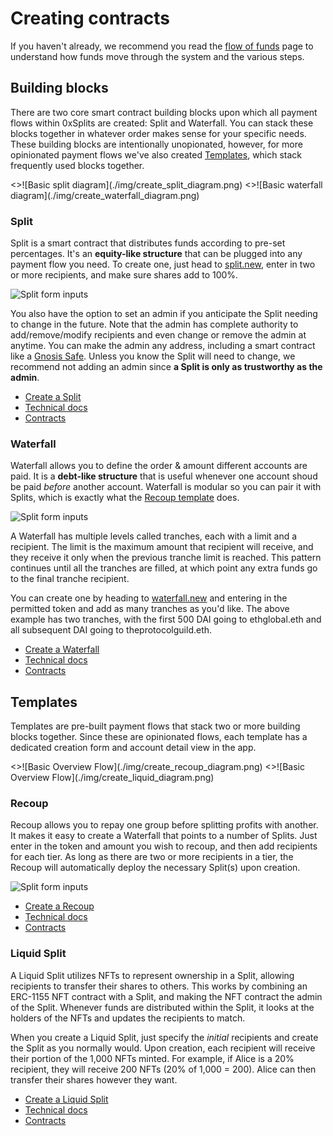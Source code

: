 # Creating contracts

If you haven't already, we recommend you read the [flow of funds](/flow) page to
understand how funds move through the system and the various steps.

## Building blocks

There are two core smart contract building blocks upon which all payment flows
within 0xSplits are created: Split and Waterfall. You can stack these blocks
together in whatever order makes sense for your specific needs. These building
blocks are intentionally unopionated, however, for more opinionated payment
flows we've also created [Templates](#templates), which stack frequently used
blocks together.


<Cards num={2}>

<Card image title="Split" href="#split">
  <>![Basic split diagram](./img/create_split_diagram.png)</>
</Card>
<Card image title="Waterfall" href="#waterfall">
  <>![Basic waterfall diagram](./img/create_waterfall_diagram.png)</>
</Card>

</Cards>

### Split

Split is a smart contract that distributes funds according to pre-set
percentages. It's an **equity-like structure** that can be plugged into any
payment flow you need. To create one, just head to
[split.new](https://app.0xsplits.xyz/new/split/), enter in two or more
recipients, and make sure shares add to 100%.

![Split form inputs](./img/create_split_form.png)

You also have the option to set an admin if you anticipate the Split needing to
change in the future. Note that the admin has complete authority to
add/remove/modify recipients and even change or remove the admin at anytime. You
can make the admin any address, including a smart contract like a
[Gnosis Safe](https://safe.global/). Unless you know the Split will need to
change, we recommend not adding an admin since **a Split is only as trustworthy
as the admin**.

- [Create a Split](https://app.0xsplits.xyz/new/split)
- [Technical docs](/core/split)
- [Contracts](https://github.com/0xSplits/splits-contracts)

### Waterfall

Waterfall allows you to define the order & amount different accounts are paid.
It is a **debt-like structure** that is useful whenever one account shoud be
paid _before_ another account. Waterfall is modular so you can pair it with
Splits, which is exactly what the [Recoup template](#recoup) does.

![Split form inputs](./img/create_waterfall_form.png)

A Waterfall has multiple levels called tranches, each with a limit and a
recipient. The limit is the maximum amount that recipient will receive, and they
receive it only when the previous tranche limit is reached. This pattern
continues until all the tranches are filled, at which point any extra funds go
to the final tranche recipient.

You can create one by heading to
[waterfall.new](https://app.0xsplits.xyz/new/waterfall) and entering in the
permitted token and add as many tranches as you'd like. The above example has
two tranches, with the first 500 DAI going to ethglobal.eth and all subsequent
DAI going to theprotocolguild.eth.

- [Create a Waterfall](https://app.0xsplits.xyz/new/waterfall)
- [Technical docs](/core/waterfall)
- [Contracts](https://github.com/0xSplits/splits-waterfall)

## Templates

Templates are pre-built payment flows that stack two or more building blocks
together. Since these are opinionated flows, each template has a dedicated
creation form and account detail view in the app.

<Cards num={2}>

<Card title="Recoup &rarr;" image href="#recoup">
  <>![Basic Overview Flow](./img/create_recoup_diagram.png)</>
</Card>
<Card title="Liquid Split &rarr;" image href="#liquid-split">
  <>![Basic Overview Flow](./img/create_liquid_diagram.png)</>
</Card>

</Cards>

### Recoup

Recoup allows you to repay one group before splitting profits with another. It
makes it easy to create a Waterfall that points to a number of Splits. Just
enter in the token and amount you wish to recoup, and then add recipients for
each tier. As long as there are two or more recipients in a tier, the Recoup
will automatically deploy the necessary Split(s) upon creation.

![Split form inputs](./img/create_recoup_form.png)

- [Create a Recoup](https://app.0xsplits.xyz/new/recoup)
- [Technical docs](/templates/recoup)
- [Contracts](https://github.com/0xSplits/splits-recoup)

### Liquid Split

A Liquid Split utilizes NFTs to represent ownership in a Split, allowing
recipients to transfer their shares to others. This works by combining an
ERC-1155 NFT contract with a Split, and making the NFT contract the admin of the
Split. Whenever funds are distributed within the Split, it looks at the holders
of the NFTs and updates the recipients to match.

When you create a Liquid Split, just specify the _initial_ recipients and create
the Split as you normally would. Upon creation, each recipient will receive
their portion of the 1,000 NFTs minted. For example, if Alice is a 20%
recipient, they will receive 200 NFTs (20% of 1,000 = 200). Alice can then
transfer their shares however they want.

- [Create a Liquid Split](https://app.0xsplits.xyz/new/split/?type=liquid)
- [Technical docs](/templates/liquid)
- [Contracts](https://github.com/0xSplits/splits-liquid)
